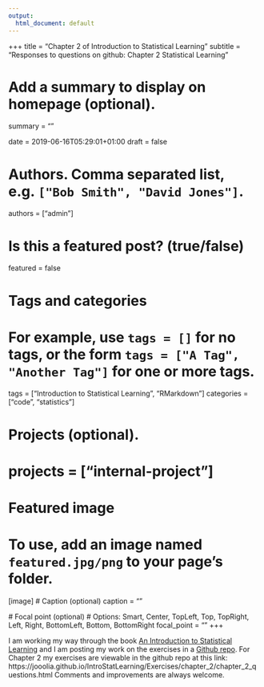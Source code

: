 ```yaml
---
output:
  html_document: default
---
```

+++
title = "Chapter 2 of Introduction to Statistical Learning"
subtitle = "Responses to questions on github: Chapter 2 Statistical Learning"

# Add a summary to display on homepage (optional).
summary = ""

date = 2019-06-16T05:29:01+01:00
draft = false

# Authors. Comma separated list, e.g. `["Bob Smith", "David Jones"]`.
authors = ["admin"]

# Is this a featured post? (true/false)
featured = false

# Tags and categories
# For example, use `tags = []` for no tags, or the form `tags = ["A Tag", "Another Tag"]` for one or more tags.
tags = ["Introduction to Statistical Learning", "RMarkdown"]
categories = ["code", "statistics"]

# Projects (optional).
# projects = ["internal-project"]

# Featured image
# To use, add an image named `featured.jpg/png` to your page's folder. 
[image]
  # Caption (optional)
  caption = ""

  # Focal point (optional)
  # Options: Smart, Center, TopLeft, Top, TopRight, Left, Right, BottomLeft, Bottom, BottomRight
  focal_point = ""
+++

I am working my way through the book [An Introduction to Statistical Learning](http://www-bcf.usc.edu/~gareth/ISL/) and I am posting my work on the exercises in a [Github repo](https://github.com/jooolia/IntroStatLearning). 
For Chapter 2 my exercises are viewable in the github repo at this link: https://jooolia.github.io/IntroStatLearning/Exercises/chapter_2/chapter_2_questions.html
Comments and improvements are always welcome. 
